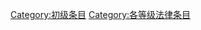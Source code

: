 {{catmore1|[[WikiProject:法律|WikiProject:法律]]}}
{{Articles by Quality|topic=法律|project=法律|format=TOC}}
{{emptycat}}

[[Category:初级条目|Category:初级条目]]
[[Category:各等级法律条目|Category:各等级法律条目]]